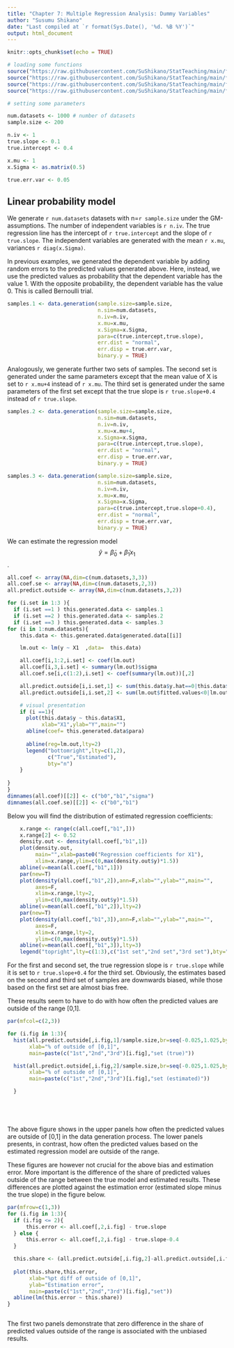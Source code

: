 ```yaml
---
title: "Chapter 7: Multiple Regression Analysis: Dummy Variables"
author: "Susumu Shikano"
date: "Last compiled at `r format(Sys.Date(), '%d. %B %Y')`"
output: html_document
---
```




```r
knitr::opts_chunk$set(echo = TRUE)

# loading some functions
source("https://raw.githubusercontent.com/SuShikano/StatTeaching/main/func/data_generation.R")
source("https://raw.githubusercontent.com/SuShikano/StatTeaching/main/func/ci_sample_mean.R")
source("https://raw.githubusercontent.com/SuShikano/StatTeaching/main/func/naive_var.R")
source("https://raw.githubusercontent.com/SuShikano/StatTeaching/main/func/naive_cov.R")

# setting some parameters

num.datasets <- 1000 # number of datasets
sample.size <- 200

n.iv <- 1
true.slope <- 0.1
true.intercept <- 0.4

x.mu <- 1
x.Sigma <- as.matrix(0.5)

true.err.var <- 0.05
```



## Linear probability model


We generate `r num.datasets` datasets with n=`r sample.size` under the GM-assumptions. The number of independent variables is `r n.iv`. The true regression line has the intercept of `r true.intercept` and the slope of `r true.slope`. The independent variables are generated with the mean `r x.mu`, variances  `r diag(x.Sigma)`.

In previous examples, we generated the dependent variable by adding random errors to the predicted values generated above. Here, instead, we use the predicted values as probability that the dependent variable has the value 1. With the opposite probability, the dependent variable has the value 0. This is called Bernoulli trial.


```r

samples.1 <- data.generation(sample.size=sample.size,
                             n.sim=num.datasets,
                             n.iv=n.iv,
                             x.mu=x.mu,
                             x.Sigma=x.Sigma,
                             para=c(true.intercept,true.slope),
                             err.dist = "normal",
                             err.disp = true.err.var,
                             binary.y = TRUE)


```


Analogously, we generate further two sets of samples. The second set is generated under the same parameters except that the mean value of X is set to `r x.mu+4` instead of `r x.mu`. The third set is generated under the same parameters of the first set except that the true slope is `r true.slope+0.4` instead of `r true.slope`. 


```r

samples.2 <- data.generation(sample.size=sample.size,
                             n.sim=num.datasets,
                             n.iv=n.iv,
                             x.mu=x.mu+4,
                             x.Sigma=x.Sigma,
                             para=c(true.intercept,true.slope),
                             err.dist = "normal",
                             err.disp = true.err.var,
                             binary.y = TRUE)

samples.3 <- data.generation(sample.size=sample.size,
                             n.sim=num.datasets,
                             n.iv=n.iv,
                             x.mu=x.mu,
                             x.Sigma=x.Sigma,
                             para=c(true.intercept,true.slope+0.4),
                             err.dist = "normal",
                             err.disp = true.err.var,
                             binary.y = TRUE)

```


We can estimate the regression model $$\hat y = \tilde \beta_0 + \tilde \beta_1 x_1$$.


```r

all.coef <- array(NA,dim=c(num.datasets,3,3))
all.coef.se <- array(NA,dim=c(num.datasets,2,3))
all.predict.outside <- array(NA,dim=c(num.datasets,3,2))

for (i.set in 1:3 ){
  if (i.set ==1 ) this.generated.data <- samples.1
  if (i.set ==2 ) this.generated.data <- samples.2
  if (i.set ==3 ) this.generated.data <- samples.3
for (i in 1:num.datasets){
    this.data <- this.generated.data$generated.data[[i]]

    lm.out <- lm(y ~ X1  ,data=  this.data)

    all.coef[i,1:2,i.set] <- coef(lm.out)
    all.coef[i,3,i.set] <- summary(lm.out)$sigma
    all.coef.se[i,c(1:2),i.set] <- coef(summary(lm.out))[,2]

    all.predict.outside[i,i.set,1] <- sum(this.data$y.hat==0|this.data$y.hat==1)
    all.predict.outside[i,i.set,2] <- sum(lm.out$fitted.values<0|lm.out$fitted.values>1)

    # visual presentation
    if (i ==1){
      plot(this.data$y ~ this.data$X1,
           xlab="X1",ylab="Y",main="")
      abline(coef= this.generated.data$para)
      
      abline(reg=lm.out,lty=2)
      legend("bottomright",lty=c(1,2),
             c("True","Estimated"),
             bty="n")
    }
    
}
}  
dimnames(all.coef)[[2]] <- c("b0","b1","sigma")
dimnames(all.coef.se)[[2]] <- c("b0","b1")


```


Below you will find the distribution of estimated regression coefficients:


```r

    x.range <- range(c(all.coef[,"b1",]))
    x.range[2] <- 0.52
    density.out <- density(all.coef[,"b1",1])
    plot(density.out,
         main="",xlab=paste0("Regression coefficients for X1"),
         xlim=x.range,ylim=c(0,max(density.out$y)*1.5))
    abline(v=mean(all.coef[,"b1",1]))
    par(new=T)
    plot(density(all.coef[,"b1",2]),ann=F,xlab="",ylab="",main="",
         axes=F,
         xlim=x.range,lty=2,
         ylim=c(0,max(density.out$y)*1.5))
    abline(v=mean(all.coef[,"b1",2]),lty=2)
    par(new=T)
    plot(density(all.coef[,"b1",3]),ann=F,xlab="",ylab="",main="",
         axes=F,
         xlim=x.range,lty=2,
         ylim=c(0,max(density.out$y)*1.5))
    abline(v=mean(all.coef[,"b1",3]),lty=3)
    legend("topright",lty=c(1:3),c("1st set","2nd set","3rd set"),bty="n")

```

For the first and second set, the true regression slope is `r true.slope` while it is set to `r true.slope+0.4` for the third set. Obviously, the estimates based on the second and third set of samples are downwards biased, while those based on the first set are almost bias free.   

These results seem to have to do with how often the predicted values are outside of the range [0,1]. 


```r

par(mfcol=c(2,3))

for (i.fig in 1:3){
  hist(all.predict.outside[,i.fig,1]/sample.size,br=seq(-0.025,1.025,by=0.05),
       xlab="% of outside of [0,1]",
       main=paste(c("1st","2nd","3rd")[i.fig],"set (true)"))

  hist(all.predict.outside[,i.fig,2]/sample.size,br=seq(-0.025,1.025,by=0.05),
       xlab="% of outside of [0,1]",
       main=paste(c("1st","2nd","3rd")[i.fig],"set (estimated)"))

  }






```

The above figure shows in the upper panels how often the predicted values are outside of [0,1] in the data generation process. The lower panels presents, in contrast, how often the predicted values based on the estimated regression model are outside of the range.


These figures are however not crucial for the above bias and estimation error. More important is the difference of the share of predicted values outside of the range between the true model and estimated results. These differences are plotted against the estimation error (estimated slope minus the true slope) in the figure below.



```r

par(mfrow=c(1,3))
for (i.fig in 1:3){
  if (i.fig <= 2){
      this.error <- all.coef[,2,i.fig] - true.slope
  } else {
      this.error <- all.coef[,2,i.fig] - true.slope-0.4
  }

  this.share <- (all.predict.outside[,i.fig,2]-all.predict.outside[,i.fig,1])/sample.size
  
  plot(this.share,this.error,
       xlab="%pt diff of outside of [0,1]",
       ylab="Estimation error",
       main=paste(c("1st","2nd","3rd")[i.fig],"set"))
  abline(lm(this.error ~ this.share))
}



```

The first two panels demonstrate that zero difference in the share of predicted values outside of the range is associated with the unbiased results. 




